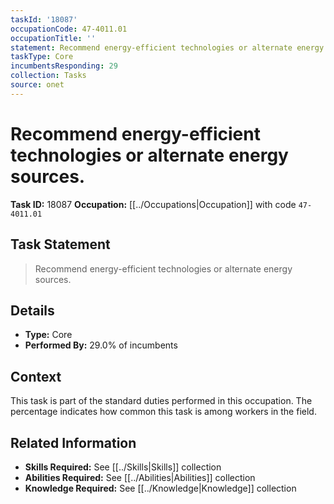 ```yaml
---
taskId: '18087'
occupationCode: 47-4011.01
occupationTitle: ''
statement: Recommend energy-efficient technologies or alternate energy sources.
taskType: Core
incumbentsResponding: 29
collection: Tasks
source: onet
---
```

# Recommend energy-efficient technologies or alternate energy sources.

**Task ID:** 18087
**Occupation:** [[../Occupations|Occupation]] with code `47-4011.01`

## Task Statement

> Recommend energy-efficient technologies or alternate energy sources.

## Details

- **Type:** Core
- **Performed By:** 29.0% of incumbents

## Context

This task is part of the standard duties performed in this occupation. The percentage indicates how common this task is among workers in the field.

## Related Information

- **Skills Required:** See [[../Skills|Skills]] collection
- **Abilities Required:** See [[../Abilities|Abilities]] collection
- **Knowledge Required:** See [[../Knowledge|Knowledge]] collection
